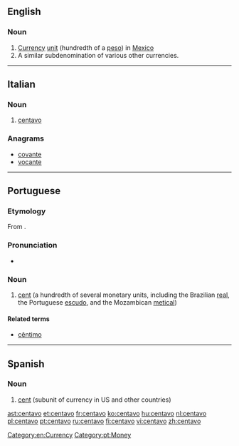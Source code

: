 ==English==
{{wikipedia}}

===Noun===
{{en-noun}}

# [[currency|Currency]] [[unit]] (hundredth of a [[peso]]) in [[Mexico]]
# A similar subdenomination of various other currencies.

[[Category:en:Currency]]

----
==Italian==

===Noun===
{{it-noun|centav|m|o|i}}

# [[#English|centavo]]

===Anagrams===
* [[covante#Italian|covante]]
* [[vocante#Italian|vocante]]

----
==Portuguese==

===Etymology===
From {{term|cento||a hundred|lang=pt}}.

===Pronunciation===
* {{a|South Brazil}} {{IPA|/sẽ.ˈta.vo/|lang=pt}}

===Noun===
{{pt-noun|m|s}}

# [[cent]] (a hundredth of several monetary units, including the Brazilian [[real]], the Portuguese [[escudo]], and the Mozambican [[metical]])

====Related terms====
* [[cêntimo]]

[[Category:pt:Money]]

----

==Spanish==

===Noun===
{{es-noun|m}}

# [[cent]] (subunit of currency in US and other countries)

[[ast:centavo]]
[[et:centavo]]
[[fr:centavo]]
[[ko:centavo]]
[[hu:centavo]]
[[nl:centavo]]
[[pl:centavo]]
[[pt:centavo]]
[[ru:centavo]]
[[fi:centavo]]
[[vi:centavo]]
[[zh:centavo]]